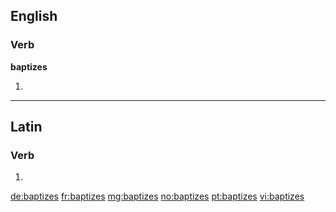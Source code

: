 ==English==

===Verb===
'''baptizes'''

# {{third-person singular of|[[baptize]]}}

----

==Latin==

===Verb===
{{la-verb-form|baptīzēs}}

# {{conjugation of|baptizo|baptīzō|2|s|pres|act|sub|lang=la}}

[[de:baptizes]]
[[fr:baptizes]]
[[mg:baptizes]]
[[no:baptizes]]
[[pt:baptizes]]
[[vi:baptizes]]